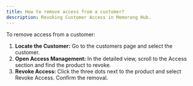 ```yaml
---
title: How to remove access from a customer?
description: Revoking Customer Access in Memorang Hub.
---
```


To remove access from a customer:

1. **Locate the Customer:** Go to the customers page and select the customer.
2. **Open Access Management:** In the detailed view, scroll to the Access section and find the product to revoke.
3. **Revoke Access:** Click the three dots next to the product and select Revoke Access. Confirm the removal.

